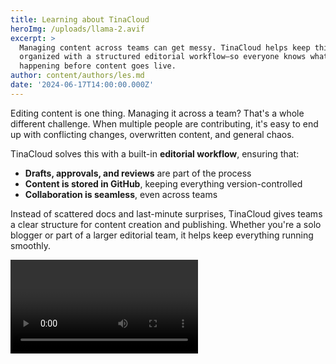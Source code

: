 ```yaml
---
title: Learning about TinaCloud
heroImg: /uploads/llama-2.avif
excerpt: >
  Managing content across teams can get messy. TinaCloud helps keep things
  organized with a structured editorial workflow—so everyone knows what's
  happening before content goes live.
author: content/authors/les.md
date: '2024-06-17T14:00:00.000Z'
---
```



Editing content is one thing. Managing it across a team? That's a whole different challenge. When multiple people are contributing, it's easy to end up with conflicting changes, overwritten content, and general chaos.

TinaCloud solves this with a built-in **editorial workflow**, ensuring that:

* **Drafts, approvals, and reviews** are part of the process
* **Content is stored in GitHub**, keeping everything version-controlled
* **Collaboration is seamless**, even across teams

Instead of scattered docs and last-minute surprises, TinaCloud gives teams a clear structure for content creation and publishing. Whether you're a solo blogger or part of a larger editorial team, it helps keep everything running smoothly.

<video url="https://youtube.com/watch?v=gYukiULGqGc" color="default" autoPlay={true} loop={true} />

Ready to try it? Check out [TinaCloud](https://app.tina.io/) and see how it can improve your content workflow.
